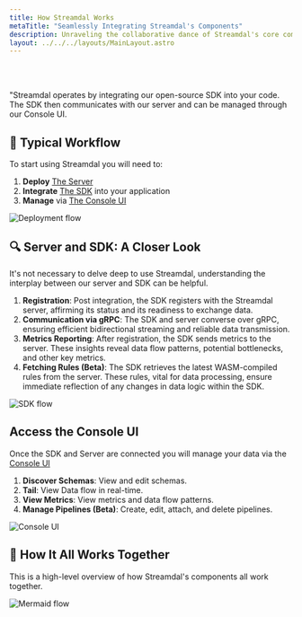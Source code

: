 ```yaml
---
title: How Streamdal Works
metaTitle: "Seamlessly Integrating Streamdal's Components"
description: Unraveling the collaborative dance of Streamdal's core components.
layout: ../../../layouts/MainLayout.astro
---
```



<br>
</br>

"Streamdal operates by integrating our open-source SDK into your code. The SDK then communicates with our server and can be managed through our Console UI.

## 🚀 Typical Workflow
To start using Streamdal you will need to:

1. **Deploy** [The Server](../../guides/deployment)
2. **Integrate** [The SDK](../../core-components/sdk) into your application
3. **Manage** via [The Console UI](../../core-components/console-ui)

<img src={deployflow} alt="Deployment flow" />

## 🔍 Server and SDK: A Closer Look

It's not necessary to delve deep to use Streamdal, understanding the interplay between our server and SDK can be helpful.

1. **Registration**: Post integration, the SDK registers with the Streamdal server, affirming its status and its readiness to exchange data.
2. **Communication via gRPC**: The SDK and server converse over gRPC, ensuring efficient bidirectional streaming and reliable data transmission.
3. **Metrics Reporting**: After registration, the SDK sends metrics to the server. These insights reveal data flow patterns, potential bottlenecks, and other key metrics.
4. **Fetching Rules (Beta)**: The SDK retrieves the latest WASM-compiled rules from the server. These rules, vital for data processing, ensure immediate reflection of any changes in data logic within the SDK.

<img src={sdkFlow} alt="SDK flow" />


##  Access the Console UI
Once the SDK and Server are connected you will manage your data via the [Console UI](../../core-components/console-ui)

1. **Discover Schemas**: View and edit schemas.
2. **Tail**: View Data flow in real-time.
3. **View Metrics**: View metrics and data flow patterns.
4. **Manage Pipelines (Beta)**: Create, edit, attach, and delete pipelines.

<img src={consoleUi} alt="Console UI" />


## 🧩 How It All Works Together

This is a high-level overview of how Streamdal's components all work together. 

<img src={mermaidFlow} alt="Mermaid flow" />